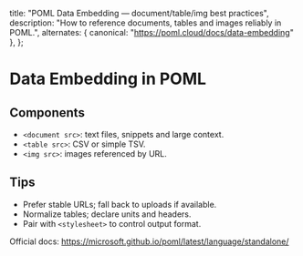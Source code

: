   title: "POML Data Embedding — document/table/img best practices",
  description: "How to reference documents, tables and images reliably in POML.",
  alternates: { canonical: "https://poml.cloud/docs/data-embedding" },
};

# Data Embedding in POML

## Components
- `<document src>`: text files, snippets and large context.
- `<table src>`: CSV or simple TSV.
- `<img src>`: images referenced by URL.

## Tips
- Prefer stable URLs; fall back to uploads if available.
- Normalize tables; declare units and headers.
- Pair with `<stylesheet>` to control output format.

Official docs: https://microsoft.github.io/poml/latest/language/standalone/



